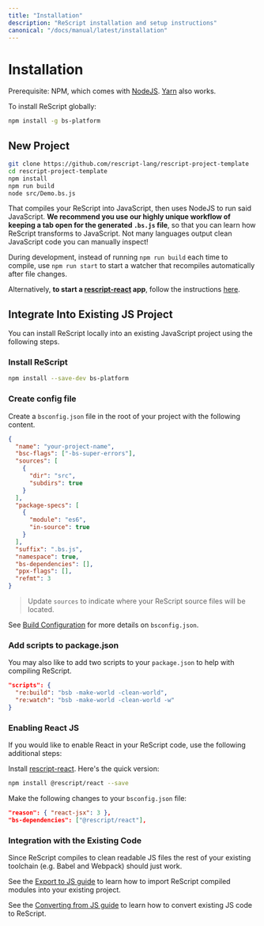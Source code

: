```yaml
---
title: "Installation"
description: "ReScript installation and setup instructions"
canonical: "/docs/manual/latest/installation"
---
```


# Installation

Prerequisite: NPM, which comes with [NodeJS](https://nodejs.org/en/). [Yarn](https://yarnpkg.com/en/) also works.

To install ReScript globally:

```sh
npm install -g bs-platform
```

## New Project

```sh
git clone https://github.com/rescript-lang/rescript-project-template
cd rescript-project-template
npm install
npm run build
node src/Demo.bs.js
```

<!-- TODO: rescript template -->

That compiles your ReScript into JavaScript, then uses NodeJS to run said JavaScript. **We recommend you use our highly unique workflow of keeping a tab open for the generated `.bs.js` file**, so that you can learn how ReScript transforms to JavaScript. Not many languages output clean JavaScript code you can manually inspect!

During development, instead of running `npm run build` each time to compile, use `npm run start` to start a watcher that recompiles automatically after file changes.

Alternatively, **to start a [rescript-react](/docs/react/latest/introduction) app**, follow the instructions [here](/docs/react/latest/installation).

## Integrate Into Existing JS Project

You can install ReScript locally into an existing JavaScript project using the following steps.

### Install ReScript

```sh
npm install --save-dev bs-platform
```

### Create config file

Create a `bsconfig.json` file in the root of your project with the following content.

```json
{
  "name": "your-project-name",
  "bsc-flags": ["-bs-super-errors"],
  "sources": [
    {
      "dir": "src",
      "subdirs": true
    }
  ],
  "package-specs": [
    {
      "module": "es6",
      "in-source": true
    }
  ],
  "suffix": ".bs.js",
  "namespace": true,
  "bs-dependencies": [],
  "ppx-flags": [],
  "refmt": 3
}
```

> Update `sources` to indicate where your ReScript source files will be located.

See [Build Configuration](build-configuration) for more details on `bsconfig.json`.

### Add scripts to package.json

You may also like to add two scripts to your `package.json` to help with compiling ReScript.

```json
"scripts": {
  "re:build": "bsb -make-world -clean-world",
  "re:watch": "bsb -make-world -clean-world -w"
}
```

### Enabling React JS

If you would like to enable React in your ReScript code, use the following additional steps:

Install [rescript-react](/docs/react/latest/introduction). Here's the quick version:

```sh
npm install @rescript/react --save
```

Make the following changes to your `bsconfig.json` file:

```json
"reason": { "react-jsx": 3 },
"bs-dependencies": ["@rescript/react"],
```

### Integration with the Existing Code

Since ReScript compiles to clean readable JS files the rest of your existing toolchain (e.g. Babel and Webpack) should just work.

See the [Export to JS guide](import-from-export-to-js#export-to-javascript) to learn how to import ReScript compiled modules into your existing project.

See the [Converting from JS guide](converting-from-js) to learn how to convert existing JS code to ReScript.
